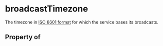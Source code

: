 # broadcastTimezone

The timezone in <a href="http://en.wikipedia.org/wiki/ISO_8601">ISO 8601 format</a> for which the service bases its broadcasts.

## Property of



